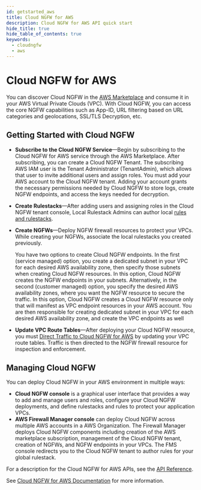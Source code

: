 ```yaml
---
id: getstarted_aws
title: Cloud NGFW for AWS
description: Cloud NGFW for AWS API quick start
hide_title: true
hide_table_of_contents: true
keywords:
  - cloudngfw
  - aws
---
```


# Cloud NGFW for AWS

You can discover Cloud NGFW in the [AWS Marketplace](https://aws.amazon.com/marketplace/pp/prodview-sdwivzp5q76f4) and consume it in your AWS Virtual Private Clouds (VPC). With Cloud NGFW, you can access the core NGFW capabilities such as App-ID, URL filtering based on URL categories and geolocations, SSL/TLS Decryption, etc.

## Getting Started with Cloud NGFW

- **Subscribe to the Cloud NGFW Service**—Begin by subscribing to the Cloud NGFW for AWS service through the AWS Marketplace. After subscribing, you can create a Cloud NGFW Tenant. The subscribing AWS IAM user is the Tenant Administrator (TenantAdmin), which allows that user to invite additional users and assign roles. You must add your AWS account to the Cloud NGFW tenant. Adding your account grants the necessary permissions needed by Cloud NGFW to store logs, create NGFW endpoints, and access the keys needed for decryption.
- **Create Rulestacks**—After adding users and assigning roles in the Cloud NGFW tenant console, Local Rulestack Admins can author local [rules and rulestacks](https://docs.paloaltonetworks.com/cloud-ngfw/aws/cloud-ngfw-on-aws/rules-and-rulestacks.html#id41f324f3-e46a-4ca4-a4cb-2f4966cb64ba).
- **Create NGFWs**—Deploy NGFW firewall resources to protect your VPCs. While creating your NGFWs, associate the local rulestacks you created previously.

  You have two options to create Cloud NGFW endpoints. In the first (service managed) option, you create a dedicated subnet in your VPC for each desired AWS availability zone, then specify those subnets when creating Cloud NGFW resources. In this option, Cloud NGFW creates the NGFW endpoints in your subnets. Alternatively, in the second (customer managed) option, you specify the desired AWS availability zones, where you want the NGFW resource to secure the traffic. In this option, Cloud NGFW creates a Cloud NGFW resource only that will manifest as VPC endpoint resources in your AWS account. You are then responsible for creating dedicated subnet in your VPC for each desired AWS availability zone, and create the VPC endpoints as well

- **Update VPC Route Tables**—After deploying your Cloud NGFW resource, you must [Direct Traffic to Cloud NGFW for AWS](https://docs.paloaltonetworks.com/cloud-ngfw/aws/cloud-ngfw-on-aws/create-cloud-ngfw-instances-and-endpoints/direct-traffic-to-cloud-ngfw-for-aws.html#id53366e68-3245-4b38-94c5-f19686c84cd2) by updating your VPC route tables. Traffic is then directed to the NGFW firewall resource for inspection and enforcement.

## Managing Cloud NGFW

You can deploy Cloud NGFW in your AWS environment in multiple ways:

- **Cloud NGFW console** is a graphical user interface that provides a way to add and manage users and roles, configure your Cloud NGFW deployments, and define rulestacks and rules to protect your application VPCs.
- **AWS Firewall Manager console** can deploy Cloud NGFW across multiple AWS accounts in a AWS Organization. The Firewall Manager deploys Cloud NGFW components including creation of the AWS marketplace subscription, management of the Cloud NGFW tenant, creation of NGFWs, and NGFW endpoints in your VPCs. The FMS console redirects you to the Cloud NGFW tenant to author rules for your global rulestack.

For a description for the Cloud NGFW for AWS APIs, see the [API Reference](/cloudngfw/aws/api).

See [Cloud NGFW for AWS Documentation](https://docs.paloaltonetworks.com/cloud-ngfw/aws/cloud-ngfw-on-aws/) for more information.
